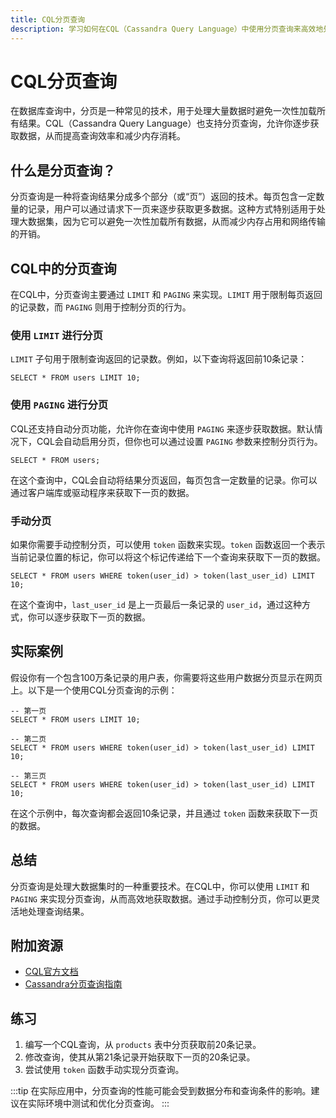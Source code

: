 ```yaml
---
title: CQL分页查询
description: 学习如何在CQL（Cassandra Query Language）中使用分页查询来高效地处理大量数据。
---
```


# CQL分页查询

在数据库查询中，分页是一种常见的技术，用于处理大量数据时避免一次性加载所有结果。CQL（Cassandra Query Language）也支持分页查询，允许你逐步获取数据，从而提高查询效率和减少内存消耗。

## 什么是分页查询？

分页查询是一种将查询结果分成多个部分（或“页”）返回的技术。每页包含一定数量的记录，用户可以通过请求下一页来逐步获取更多数据。这种方式特别适用于处理大数据集，因为它可以避免一次性加载所有数据，从而减少内存占用和网络传输的开销。

## CQL中的分页查询

在CQL中，分页查询主要通过 `LIMIT` 和 `PAGING` 来实现。`LIMIT` 用于限制每页返回的记录数，而 `PAGING` 则用于控制分页的行为。

### 使用 `LIMIT` 进行分页

`LIMIT` 子句用于限制查询返回的记录数。例如，以下查询将返回前10条记录：

```cql
SELECT * FROM users LIMIT 10;
```

### 使用 `PAGING` 进行分页

CQL还支持自动分页功能，允许你在查询中使用 `PAGING` 来逐步获取数据。默认情况下，CQL会自动启用分页，但你也可以通过设置 `PAGING` 参数来控制分页行为。

```cql
SELECT * FROM users;
```

在这个查询中，CQL会自动将结果分页返回，每页包含一定数量的记录。你可以通过客户端库或驱动程序来获取下一页的数据。

### 手动分页

如果你需要手动控制分页，可以使用 `token` 函数来实现。`token` 函数返回一个表示当前记录位置的标记，你可以将这个标记传递给下一个查询来获取下一页的数据。

```cql
SELECT * FROM users WHERE token(user_id) > token(last_user_id) LIMIT 10;
```

在这个查询中，`last_user_id` 是上一页最后一条记录的 `user_id`，通过这种方式，你可以逐步获取下一页的数据。

## 实际案例

假设你有一个包含100万条记录的用户表，你需要将这些用户数据分页显示在网页上。以下是一个使用CQL分页查询的示例：

```cql
-- 第一页
SELECT * FROM users LIMIT 10;

-- 第二页
SELECT * FROM users WHERE token(user_id) > token(last_user_id) LIMIT 10;

-- 第三页
SELECT * FROM users WHERE token(user_id) > token(last_user_id) LIMIT 10;
```

在这个示例中，每次查询都会返回10条记录，并且通过 `token` 函数来获取下一页的数据。

## 总结

分页查询是处理大数据集时的一种重要技术。在CQL中，你可以使用 `LIMIT` 和 `PAGING` 来实现分页查询，从而高效地获取数据。通过手动控制分页，你可以更灵活地处理查询结果。

## 附加资源

- [CQL官方文档](https://cassandra.apache.org/doc/latest/cql/)
- [Cassandra分页查询指南](https://docs.datastax.com/en/developer/java-driver/4.13/manual/paging/)

## 练习

1. 编写一个CQL查询，从 `products` 表中分页获取前20条记录。
2. 修改查询，使其从第21条记录开始获取下一页的20条记录。
3. 尝试使用 `token` 函数手动实现分页查询。

:::tip
在实际应用中，分页查询的性能可能会受到数据分布和查询条件的影响。建议在实际环境中测试和优化分页查询。
:::
